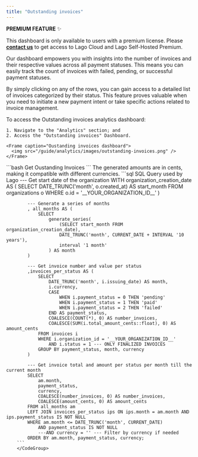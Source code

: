 ```yaml
---
title: "Outstanding invoices"
---
```


<Info>

**PREMIUM FEATURE** ✨

This dashboard is only available to users with a premium license. Please
**[contact us](mailto:hello@getlago.com)** to get access to Lago Cloud and Lago
Self-Hosted Premium.

</Info>

Our dashboard empowers you with insights into the number of invoices and their respective values across all payment statuses.
This means you can easily track the count of invoices with failed, pending, or successful payment statuses.

By simply clicking on any of the rows, you can gain access to a detailed list of invoices categorized by their status.
This feature proves valuable when you need to initiate a new payment intent or take specific actions related to invoice management.

<Tabs>
  <Tab title="Dashboard"> 
    To access the Outstanding invoices analytics dashboard:

    1. Navigate to the "Analytics" section; and
    2. Access the "Outstanding invoices" Dashboard.

    <Frame caption="Oustanding invoices dashboard">
      <img src="/guide/analytics/images/outstanding-invoices.png" />
    </Frame>

   </Tab>
     <Tab title="API">
    <CodeGroup>```bash Get Oustanding Invoices ```</CodeGroup>
  </Tab>
    <Tab title="SQL Query">
        <Info>
        The generated amounts are in cents, making it compatible with different currencies.
        </Info>
        <CodeGroup>
        ```sql SQL Query used by Lago
            --- Get start date of the organization
            WITH organization_creation_date AS (
                SELECT
                    DATE_TRUNC('month', o.created_at) AS start_month
                FROM organizations o
                WHERE o.id = '__YOUR_ORGANIZATION_ID__'
            )

            --- Generate a series of months
            , all_months AS (
                SELECT
                    generate_series(
                        (SELECT start_month FROM organization_creation_date),
                        DATE_TRUNC('month', CURRENT_DATE + INTERVAL '10 years'),
                        interval '1 month'
                    ) AS month
            )

            --- Get invoice number and value per status
            ,invoices_per_status AS (
                SELECT
                    DATE_TRUNC('month', i.issuing_date) AS month,
                    i.currency,
                    CASE
                        WHEN i.payment_status = 0 THEN 'pending'
                        WHEN i.payment_status = 1 THEN 'paid'
                        WHEN i.payment_status = 2 THEN 'failed'
                    END AS payment_status,
                    COALESCE(COUNT(*), 0) AS number_invoices,
                    COALESCE(SUM(i.total_amount_cents::float), 0) AS amount_cents
                FROM invoices i
                WHERE i.organization_id = '__YOUR_ORGANIZATION_ID__'
                    AND i.status = 1 --- ONLY FINALIZED INVOICES
                GROUP BY payment_status, month, currency
            )

            --- Get invoice total and amount per status per month till the current month
            SELECT
                am.month,
                payment_status,
                currency,
                COALESCE(number_invoices, 0) AS number_invoices,
                COALESCE(amount_cents, 0) AS amount_cents
            FROM all_months am
            LEFT JOIN invoices_per_status ips ON ips.month = am.month AND ips.payment_status IS NOT NULL
            WHERE am.month <= DATE_TRUNC('month', CURRENT_DATE)
                AND payment_status IS NOT NULL
                ---AND currency = '' --- Filter by currency if needed
            ORDER BY am.month, payment_status, currency;
        ```
        </CodeGroup>

  </Tab>
</Tabs>

